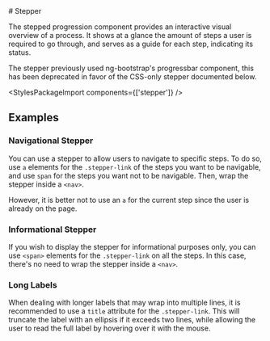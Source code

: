 
<Meta of={StepperStories} />

<div className="docs-title">
  # Stepper

  <nav>
    <link-design of={JSON.stringify(StepperStories)}></link-design>
  </nav>
</div>

<p className="lead">The stepped progression component provides an interactive visual overview of a process. It shows at a glance the amount of steps a user is required to go through, and serves as a guide for each step, indicating its status.</p>

<div className="alert alert-warning mb-40">
  <p className="alert-heading">The stepper previously used ng-bootstrap's progressbar component, this has been deprecated in favor of the CSS-only stepper documented below.</p>
  <div className="d-flex justify-content-end"><PostComponentDemoLink component="stepper" /></div>
</div>

<Canvas sourceState="shown" of={StepperStories.Default} />
<div className="hide-col-default">
  <Controls of={StepperStories.Default} />
</div>

<StylesPackageImport components={['stepper']} />

## Examples

### Navigational Stepper

You can use a stepper to allow users to navigate to specific steps.
To do so, use `a` elements for the `.stepper-link` of the steps you want to be navigable, and use `span` for the steps you want not to be navigable.
Then, wrap the stepper inside a `<nav>`.

However, it is better not to use an `a` for the current step since the user is already on the page.

<Canvas of={StepperStories.NavigationalStepper} />

### Informational Stepper

If you wish to display the stepper for informational purposes only, you can use `<span>` elements for the `.stepper-link` on all the steps.
In this case, there's no need to wrap the stepper inside a `<nav>`.

<Canvas of={StepperStories.InformationalStepper} />

### Long Labels

When dealing with longer labels that may wrap into multiple lines, it is recommended to use a `title` attribute for the `.stepper-link`.
This will truncate the label with an ellipsis if it exceeds two lines, while allowing the user to read the full label by hovering over it with the mouse.

<Canvas of={StepperStories.LongLabels} />
